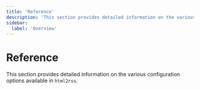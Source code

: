 ```yaml
---
title: 'Reference'
description: 'This section provides detailed information on the various configuration options available in html2rss.'
sidebar:
  label: 'Overview'
---
```


# Reference

This section provides detailed information on the various configuration options available in `html2rss`.
